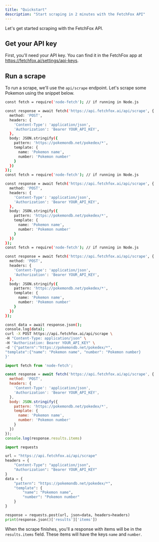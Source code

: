 ```yaml
---
title: "Quickstart"
description: "Start scraping in 2 minutes with the FetchFox API"
---
```


Let's get started scraping with the FetchFox API.

## Get your API key

First, you'll need your API key. You can find it in the FetchFox app at [<u>https://fetchfox.ai/settings/api-keys</u>](https://fetchfox.ai/settings/api-keys).

## Run a scrape

To run a scrape, we'll use the `api/scrape` endpoint. Let's scrape some Pokemon using the snippet below.

<CodeGroup>

```bash curl
const fetch = require('node-fetch'); // if running in Node.js

const response = await fetch('https://api.fetchfox.ai/api/scrape', {
  method: 'POST',
  headers: {
    'Content-Type': 'application/json',
    'Authorization': 'Bearer YOUR_API_KEY',
  },
  body: JSON.stringify({
    pattern: 'https://pokemondb.net/pokedex/*',
    template: {
      name: 'Pokemon name',
      number: 'Pokemon number'
    }
  })
});
const fetch = require('node-fetch'); // if running in Node.js

const response = await fetch('https://api.fetchfox.ai/api/scrape', {
  method: 'POST',
  headers: {
    'Content-Type': 'application/json',
    'Authorization': 'Bearer YOUR_API_KEY',
  },
  body: JSON.stringify({
    pattern: 'https://pokemondb.net/pokedex/*',
    template: {
      name: 'Pokemon name',
      number: 'Pokemon number'
    }
  })
});
const fetch = require('node-fetch'); // if running in Node.js

const response = await fetch('https://api.fetchfox.ai/api/scrape', {
  method: 'POST',
  headers: {
    'Content-Type': 'application/json',
    'Authorization': 'Bearer YOUR_API_KEY',
  },
  body: JSON.stringify({
    pattern: 'https://pokemondb.net/pokedex/*',
    template: {
      name: 'Pokemon name',
      number: 'Pokemon number'
    }
  })
});

const data = await response.json();
console.log(data);
curl -X POST https://api.fetchfox.ai/api/scrape \
-H "Content-Type: application/json" \
-H "Authorization: Bearer YOUR_API_KEY" \
-d '{"pattern":"https://pokemondb.net/pokedex/*",
"template":{"name": "Pokemon name", "number": "Pokemon number}
}'
```


```javascript
import fetch from 'node-fetch';

const response = await fetch('https://api.fetchfox.ai/api/scrape', {
  method: 'POST',
  headers: {
    'Content-Type': 'application/json',
    'Authorization': 'Bearer YOUR_API_KEY',
  },
  body: JSON.stringify({
    pattern: 'https://pokemondb.net/pokedex/*',
    template: {
      name: 'Pokemon name',
      number: 'Pokemon number'
    }
  })
});
console.log(response.results.items)
```


```python
import requests

url = "https://api.fetchfox.ai/api/scrape"
headers = {
    "Content-Type": "application/json",
    "Authorization": "Bearer YOUR_API_KEY"
}
data = {
    "pattern": "https://pokemondb.net/pokedex/*",
    "template": {
        "name": "Pokemon name",
        "number": "Pokemon number"
    }
}

response = requests.post(url, json=data, headers=headers)
print(response.json()['results']['items'])
```

</CodeGroup>

When the scrape finishes, you'll a response with items will be in the `results.items` field. These items will have the keys `name` and `number`.
